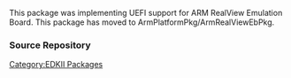 This package was implementing UEFI support for ARM RealView Emulation Board. This package has moved to ArmPlatformPkg/ArmRealViewEbPkg.

===Source Repository===
{{Edk2SubPkg|ArmRealViewEbPkg}}

[[Category:EDKII Packages]]
<!-- [[Category:ARM]] -->